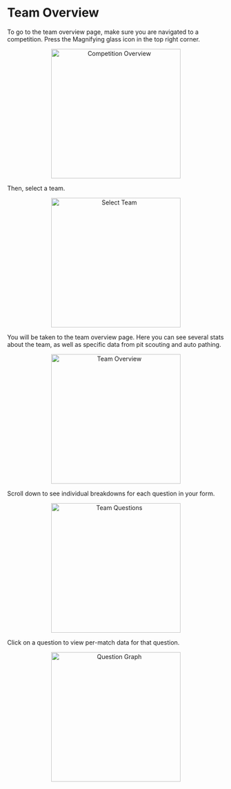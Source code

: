 
# Team Overview

To go to the team overview page, make sure you are navigated to a competition. Press the Magnifying glass icon in the
top right corner.
<center>
    <img alt="Competition Overview" src={CompetitionOverviewImage} width="300"/>
</center>

Then, select a team.
<center>
    <img alt="Select Team" src={SelectTeamImage} width="300"/>
</center>

You will be taken to the team overview page. Here you can see several stats about the team, as well as specific data
from pit scouting and auto pathing.
<center>
    <img alt="Team Overview" src={TeamOverviewImage} width="300"/>
</center>

Scroll down to see individual breakdowns for each question in your form.
<center>
    <img alt="Team Questions" src={TeamQuestionsImage} width="300"/>
</center>

Click on a question to view per-match data for that question.
<center>
    <img alt="Question Graph" src={QuestionGraphImage} width="300"/>
</center>
